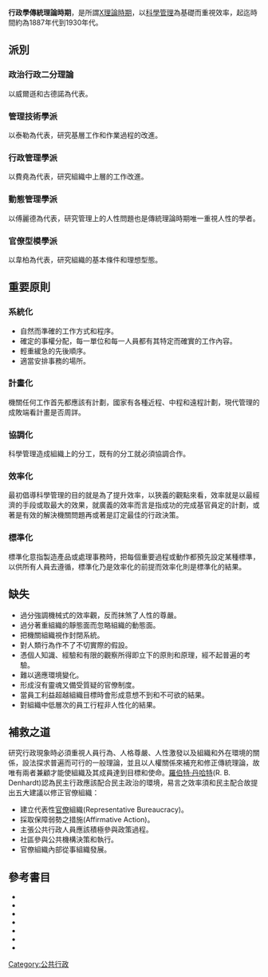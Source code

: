{{Expert|time=2011-01-39}}
{{expand|time=2010-07-29T01:19:35+00:00}}
'''行政學傳統理論時期'''，是所謂[[X理論時期|X理論時期]]，以[[科學管理|科學管理]]為基礎而重視效率，起迄時間約為1887年代到1930年代。

==派別==
===政治行政二分理論===
{{main|政治行政二分理論}}
以威爾遜和古德諾為代表。

===管理技術學派===
{{main|管理技術學派}}
以泰勒為代表，研究基層工作和作業過程的改進。
===行政管理學派===
{{main|行政管理學派}}
以費堯為代表，研究組織中上層的工作改進。
===動態管理學派===
{{main|動態管理學派}}
以傅麗德為代表，研究管理上的人性問題也是傳統理論時期唯一重視人性的學者。
===官僚型模學派===
{{main|官僚型模學派}}
以韋柏為代表，研究組織的基本條件和理想型態。

==重要原則==
===系統化===
*自然而準確的工作方式和程序。
*確定的事權分配，每一單位和每一人員都有其特定而確實的工作內容。
*輕重緩急的先後順序。
*適當安排事務的場所。

===計畫化===
機關任何工作首先都應該有計劃，國家有各種近程、中程和遠程計劃，現代管理的成敗端看計畫是否周詳。
===協調化===
科學管理造成組織上的分工，既有的分工就必須協調合作。
===效率化===
最初倡導科學管理的目的就是為了提升效率，以狹義的觀點來看，效率就是以最經濟的手段或取最大的效果，就廣義的效率而言是指成功的完成基官員定的計劃，或著是有效的解決機關問題再或著是訂定最佳的行政決策。
===標準化===
標準化意指製造產品或處理事務時，把每個重要過程或動作都預先設定某種標準，以供所有人員去遵循，標準化乃是效率化的前提而效率化則是標準化的結果。

==缺失==
*過分強調機械式的效率觀，反而抹煞了人性的尊嚴。
*過分著重組織的靜態面而忽略組織的動態面。
*把機關組織視作封閉系統。
*對人類行為作不了不切實際的假設。
*憑個人知識、經驗和有限的觀察所得即立下的原則和原理，經不起普遍的考驗。
*難以適應環境變化。
*形成沒有靈魂又備受質疑的官僚制度。
*當員工利益超越組織目標時會形成意想不到和不可欲的結果。
*對組織中低層次的員工行程非人性化的結果。

==補救之道==
研究行政現象時必須重視人員行為、人格尊嚴、人性激發以及組織和外在環境的關係，設法探求普遍而可行的一般理論，並且以人權關係來補充和修正傳統理論，故唯有兩者兼顧才能使組織及其成員達到目標和使命。[[羅伯特·丹哈特|羅伯特·丹哈特]](R. B. Denhardt)認為民主行政應該配合民主政治的環境，易言之效率須和民主配合故提出五大建議以修正官僚組織：

*建立代表性[[官僚|官僚]]組織(Representative Bureaucracy)。
*採取保障弱勢之措施(Affirmative Action)。
*主張公共行政人員應該積極參與政策過程。
*社區參與公共機構決策和執行。
*官僚組織內部從事組織發展。

==參考書目==
* {{cite book|last=吳定等|title=行政學(上)|year=}}
* {{cite book|last=吳瓊恩|title=行政學|year=}}
* {{cite book|last=林鐘沂|title=行政學|year=}}
* {{cite book|last=孫本初|title=新公共管理|year=}}
* {{cite book|last=陳德禹|title=行政管理|year=}}
* {{cite book|last=張潤書|title=行政學|year=}}
* {{cite book|last=賴維堯|title=行政學入門|year=}}
[[Category:公共行政|Category:公共行政]]